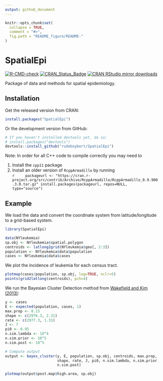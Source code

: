 ```yaml
---
output: github_document
---
```


<!-- README.md is generated from README.Rmd. Please edit that file -->

```r
knitr::opts_chunk$set(
  collapse = TRUE,
  comment = "#>",
  fig.path = "README_figure/README-"
)
```

# SpatialEpi

[![R-CMD-check](https://github.com/rudeboybert/SpatialEpi/workflows/R-CMD-check/badge.svg)](https://github.com/rudeboybert/SpatialEpi/actions)
[![CRAN_Status_Badge](https://www.r-pkg.org/badges/version/SpatialEpi)](https://cran.r-project.org/package=SpatialEpi) [![CRAN RStudio mirror downloads](https://cranlogs.r-pkg.org/badges/SpatialEpi)](https://www.r-pkg.org/pkg/SpatialEpi)

Package of data and methods for spatial epidemiology. 

## Installation

Get the released version from CRAN:

```r
install.packages("SpatialEpi")
```

Or the development version from GitHub:

```r
# If you haven't installed devtools yet, do so:
# install.packages("devtools")
devtools::install_github("rudeboybert/SpatialEpi")
```

Note: In order for all C++ code to compile correctly you may need to

1. Install the `cpp11` package
1. Install an older version of `RcppArmadillo` by running  
    ```r
    packageurl <- "https://cran.r-project.org/src/contrib/Archive/RcppArmadillo/RcppArmadillo_0.9.900.3.0.tar.gz"
install.packages(packageurl, repos=NULL, type="source")
    ```



## Example

We load the data and convert the coordinate system from latitude/longitude to a grid-based system.

```r
library(SpatialEpi)
```

```r
data(NYleukemia)
sp.obj <- NYleukemia$spatial.polygon
centroids <- latlong2grid(NYleukemia$geo[, 2:3])
population <- NYleukemia$data$population
cases <- NYleukemia$data$cases
```

We plot the incidence of leukemia for each census tract.

```r
plotmap(cases/population, sp.obj, log=TRUE, nclr=5)
points(grid2latlong(centroids), pch=4)
```

We run the Bayesian Cluster Detection method from [Wakefield and Kim (2013)](https://www.researchgate.net/publication/235896508_A_Bayesian_model_for_cluster_detection):

```r
y <- cases
E <- expected(population, cases, 1)
max.prop <- 0.15
shape <- c(2976.3, 2.31)
rate <- c(2977.3, 1.31)
J <- 7
pi0 <- 0.95
n.sim.lambda <- 10^4
n.sim.prior <- 10^5
n.sim.post <- 10^5

# Compute output
output <- bayes_cluster(y, E, population, sp.obj, centroids, max.prop,
                        shape, rate, J, pi0, n.sim.lambda, n.sim.prior,
                        n.sim.post)
```

```r
plotmap(output$post.map$high.area, sp.obj)
```
